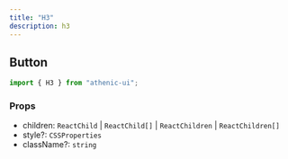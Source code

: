 ```yaml
---
title: "H3"
description: h3
---
```


## Button

```js
import { H3 } from "athenic-ui";
```

### Props

- children: `ReactChild` | `ReactChild[]` | `ReactChildren` | `ReactChildren[]`
- style?: `CSSProperties`
- className?: `string`

